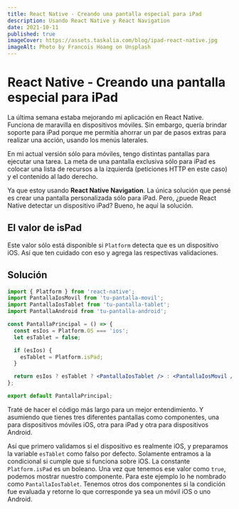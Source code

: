 ```yaml
---
title: React Native - Creando una pantalla especial para iPad
description: Usando React Native y React Navigation
date: 2021-10-11
published: true
imageCover: https://assets.taskalia.com/blog/ipad-react-native.jpg
imageAlt: Photo by Francois Hoang on Unsplash
---
```


# React Native - Creando una pantalla especial para iPad

La última semana estaba mejorando mi aplicación en React Native. Funciona de maravilla en dispositivos móviles. Sin embargo, quería brindar soporte para iPad porque me permitía ahorrar un par de pasos extras para realizar una acción, usando los menús laterales.

En mi actual versión sólo para móviles, tengo distintas pantallas para ejecutar una tarea. La meta de una pantalla exclusiva sólo para iPad es colocar una lista de recursos a la izquierda (peticiones HTTP en este caso) y el contenido al lado derecho.

Ya que estoy usando **React Native Navigation**. La única solución que pensé es crear una pantalla personalizada sólo para iPad. Pero, ¿puede React Native detectar un dispositivo iPad? Bueno, he aquí la solución.

## El valor de isPad

Este valor sólo está disponible si `Platform` detecta que es un dispositivo iOS. Así que ten cuidado con eso y agrega las respectivas validaciones.

## Solución

```jsx
import { Platform } from 'react-native';
import PantallaIosMovil from 'tu-pantalla-movil';
import PantallaIosTablet from 'tu-pantalla-tablet';
import PantallaAndroid from 'tu-pantalla-android';

const PantallaPrincipal = () => {
  const esIos = Platform.OS === 'ios';
  let esTablet = false;

  if (esIos) {
    esTablet = Platform.isPad;
  }

  return esIos ? esTablet ? <PantallaIosTablet /> : <PantallaIosMovil /> : <PantallaAndroid />;
};

export default PantallaPrincipal;
```

Traté de hacer el código más largo para un mejor entendimiento. Y asumiendo que tienes tres diferentes pantallas como componentes, una para dispositivos móviles iOS, otra para iPad y otra para dispositivos Android.

Así que primero validamos si el dispositivo es realmente iOS, y preparamos la variable `esTablet` como falso por defecto. Solamente entramos a la condicional si cumple que si funciona sobre iOS. La constante `Platform.isPad` es un boleano. Una vez que tenemos ese valor como `true`, podemos mostrar nuestro componente. Para este ejemplo lo he nombrado como `PantallaIosTablet`. Tenemos otros dos componentes si la condición fue evaluada y retorne lo que corresponde ya sea un móvil iOS o uno Android.
